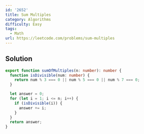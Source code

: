 ```yaml
---
id: '2652'
title: Sum Multiples
category: Algorithms
difficulty: Easy
tags:
  - Math
url: https://leetcode.com/problems/sum-multiples
---
```


## Solution

```typescript filename="solution.ts" copy
export function sumOfMultiples(n: number): number {
  function isDivisible(num: number) {
    return num % 3 === 0 || num % 5 === 0 || num % 7 === 0;
  }

  let answer = 0;
  for (let i = 1; i <= n; i++) {
    if (isDivisible(i)) {
      answer += i;
    }
  }
  return answer;
}
```
